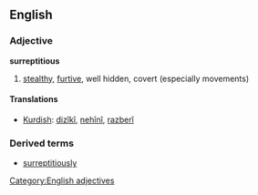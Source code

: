 ==English==

===Adjective===
'''surreptitious'''
#[[stealth]]y, [[furtive]], well hidden, covert (especially movements)

====Translations====
*[[Kurdish]]: [[dizîkî]], [[nehînî]], [[razberî]]

===Derived terms===
*[[surreptitiously]]
[[Category:English adjectives]]